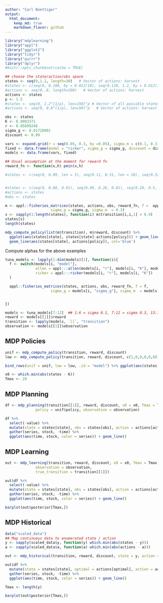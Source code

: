 ```yaml
---
author: "Carl Boettiger"
output: 
  html_document:
    keep_md: true
    markdown_flavor: github
---
```





```r
library("mdplearning")
library("appl")
library("ggplot2")
library("tidyr")
library("purrr")
library("dplyr")
#knitr::opts_chunk$set(cache = TRUE)
```

```r
## choose the state/action/obs space
states <- seq(0,1.2, length=30)   # Vector of actions: harvest
#states <- c(seq(0, 0.108, by = 0.012/10), seq(0.120, 1.2, by = 0.012)) # Vector of all possible states
#actions <- seq(0,.8, length=100)   # Vector of actions: harvest
actions <- states
p <- 1.5
#states <- seq(0, 1.2^(1/p), len=150)^p # Vector of all possible states
#actions <- seq(0, 0.8^(1/p), len=50)^p   # Vector of actions: harvest

obs <- states
K <- 0.9903371
r <- 0.05699246
sigma_g <- 0.01720091
discount <- 0.99

vars <- expand.grid(r = seq(0.05, 0.3, by =0.05), sigma_m = c(0.1, 0.3, 0.6))
fixed <- data.frame(model = "ricker", sigma_g = sigma_g, discount = discount, K = K, C = NA)
models <- data.frame(vars, fixed)

## Usual assumption at the moment for reward fn
reward_fn <- function(x,h) pmin(x,h)
```



```r


#states <- c(seq(0, 0.09, len = 5), seq(0.11, 0.31, len = 20), seq(0.32, 1.2, len = 35))


#states <- c(seq(0, 0.08, 0.01), seq(0.09, 0.26, 0.01), seq(0.28, 0.5, by = 0.025), seq(0.5, 1.2, by = 0.035))
#actions <- states
#obs <- states

m <- appl::fisheries_matrices(states, actions, obs, reward_fn, f =  appl:::ricker(0.05, K),
                     sigma_g = sigma_g, sigma_m  = 0.3)
s <- sapply(1:length(states), function(i) m$transition[i,i,1] > 0.9)
states[s]
length(states)

mdp_compute_policy(list(m$transition), m$reward, discount) %>% 
  ggplot(aes(states[state], states[state]-actions[policy])) + geom_line() +
  geom_line(aes(states[state], actions[policy]), col='blue')
```


Compute alphas for the above examples

```r

tuna_models <- lapply(1:dim(models)[1], function(i){
  f <- switch(models[i, "model"],
              allen = appl:::allen(models[i, "r"], models[i, "K"], models[i, "C"]),
              ricker = appl:::ricker(models[i, "r"], models[i, "K"])
  )

  appl::fisheries_matrices(states, actions, obs, reward_fn, f = f,
                     sigma_g = models[i, "sigma_g"], sigma_m  = models[i, "sigma_m"])


})
```





```r
models <- tuna_models[7:12]  ## 1:6 = sigma 0.1, 7:12 = sigma 0.3, 13:18 = sigma 0.6
reward <- models[[1]]$reward
transition <- lapply(models, `[[`, "transition")
observation <- models[[1]]$observation
```


## MDP Policies


```r
unif <- mdp_compute_policy(transition, reward, discount)
low <- mdp_compute_policy(transition, reward, discount, c(1,0,0,0,0,0))

bind_rows(unif = unif, low = low, .id = "model") %>% ggplot(aes(states[state], states[state] - actions[policy], col = model)) + geom_line()
```


```r
x0 <- which.min(abs(states - K))
Tmax <- 20
```

## MDP Planning

```r

df <- mdp_planning(transition[[1]], reward, discount, x0 = x0, Tmax = Tmax, 
              policy = unif$policy, observation = observation)

```


```r
df %>% 
  select(-value) %>%
  mutate(state = states[state], obs = states[obs], action = actions[action]) %>% 
  gather(series, stock, -time) %>% 
  ggplot(aes(time, stock, color = series)) + geom_line()
```

## MDP Learning


```r
out <- mdp_learning(transition, reward, discount, x0 = x0, Tmax = Tmax, 
              observation = observation, 
              true_transition = transition[[1]])

```


```r
out$df %>% 
  select(-value) %>% 
  mutate(state = states[state], obs = states[obs], action = actions[action]) %>% 
  gather(series, stock, -time) %>% 
  ggplot(aes(time, stock, color = series)) + geom_line()
```

```r
barplot(out$posterior[Tmax,])
```

## MDP Historical

```r
data("scaled_data")
## Map continuous data to enumerated state / action
y <- sapply(scaled_data$y, function(y) which.min(abs(states - y)))
a <- sapply(scaled_data$a, function(a) which.min(abs(actions - a)))

out <- mdp_historical(transition, reward, discount, state = y, action = a)

```


```r
out$df %>% 
  mutate(state = states[state], optimal = actions[optimal], action = actions[action]) %>% 
  gather(series, stock, -time) %>% 
  ggplot(aes(time, stock, color = series)) + geom_line()
```

```r
Tmax <- length(y)

barplot(out$posterior[Tmax,])
```
